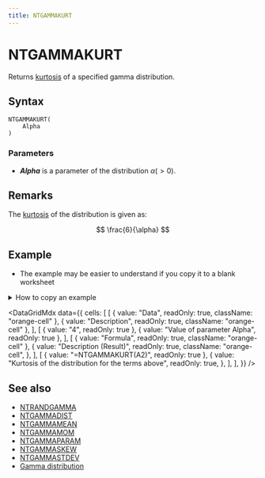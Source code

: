 ```yaml
---
title: NTGAMMAKURT
---
```



# NTGAMMAKURT

Returns [kurtosis](/docs/glossary#kurtosis) of a specified gamma distribution.

## Syntax

```excel
NTGAMMAKURT(
    Alpha
)
```

### Parameters

- **_Alpha_** is a parameter of the distribution $\alpha(>0)$.

## Remarks

The [kurtosis](/docs/glossary#kurtosis) of the distribution is given as:

$$
\frac{6}{\alpha}
$$

## Example

- The example may be easier to understand if you copy it to a blank worksheet

<details>
  <summary>How to copy an example</summary>

1.  Create a blank workbook or worksheet.
2.  Select the example in the Help topic.

    **Note**  Do not select the row or column headers.

    ![Selecting an example from Help](./../../assets/functions/HowToCopy.png)

    Selecting an example from Help

3.  Press CTRL+C.
4.  In the worksheet, select cell A1, and press CTRL+V.
5.  To switch between viewing the results and viewing the formulas that return the results, press CTRL+` (grave accent), or on the **Tools** menu, point to **Formula Auditing**, and then click **Formula Auditing Mode**.

</details>

<DataGridMdx
  data={{
    cells: [
      [
        { value: "Data", readOnly: true, className: "orange-cell" },
        { value: "Description", readOnly: true, className: "orange-cell" },
      ],
      [
        { value: "4", readOnly: true },
        { value: "Value of parameter Alpha", readOnly: true },
      ],
      [
        { value: "Formula", readOnly: true, className: "orange-cell" },
        {
          value: "Description (Result)",
          readOnly: true,
          className: "orange-cell",
        },
      ],
      [
        { value: "=NTGAMMAKURT(A2)", readOnly: true },
        {
          value: "Kurtosis of the distribution for the terms above",
          readOnly: true,
        },
      ],
    ],
  }}
/>

## See also

- [NTRANDGAMMA](../01-random-numbers/01-single-series/06-ntrandgamma.mdx)
- [NTGAMMADIST](031-ntgammadist.mdx)
- [NTGAMMAMEAN](034-ntgammamean.mdx)
- [NTGAMMAMOM](035-ntgammamom.mdx)
- [NTGAMMAPARAM](036-ntgammaparam.mdx)
- [NTGAMMASKEW](037-ntgammaskew.mdx)
- [NTGAMMASTDEV](038-ntgammastdev.mdx)
- [Gamma distribution](https://www.ntrand.com/gamma-distribution/)
